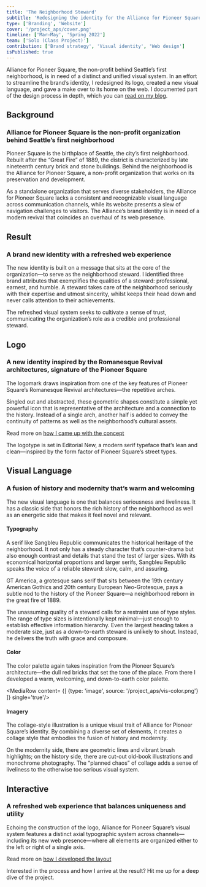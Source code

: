 ```yaml
---
title: 'The Neighborhood Steward'
subtitle: 'Redesigning the identity for the Alliance for Pioneer Square'
type: ['Branding', 'Website']
cover: '/project_aps/cover.png'
timeline: ['Mar–May', 'Spring 2022']
team: ['Solo (Class Project)']
contribution: ['Brand strategy', 'Visual identity', 'Web design']
isPublished: true
---
```


<HeroMock type='image' source='/project_aps/aps-hero.png'/>

Alliance for Pioneer Square, the non-profit behind Seattle’s first neighborhood, is in need of a distinct and unified visual system. In an effort to streamline the brand’s identity, I redesigned its logo, created a new visual language, and gave a make over to its home on the web. I documented part of the design process in depth, which you can [read on my blog](https://charlsyang.com/blog/viscom).

## Background
### Alliance for Pioneer Square is the non-profit organization behind Seattle’s first neighborhood

Pioneer Square is the birthplace of Seattle, the city’s first neighborhood. Rebuilt after the “Great Fire” of 1889, the district is characterized by late nineteenth century brick and stone buildings. Behind the neighborhood is the Alliance for Pioneer Square, a non-profit organization that works on its preservation and development.

As a standalone organization that serves diverse stakeholders, the Alliance for Pioneer Square lacks a consistent and recognizable visual language across communication channels, while its website presents a slew of navigation challenges to visitors. The Alliance’s brand identity is in need of a modern revival that coincides an overhaul of its web presence.

<MediaStack>
<MediaRow content= {[
    {type: 'image', source: '/project_aps/bg-view-1.png'}
]}/>
<MediaRow content= {[
    {type: 'image', source: '/project_aps/bg-view-2.png'},
    {type: 'image', source: '/project_aps/bg-goal.png'}
]}/>
</MediaStack>

## Result
### A brand new identity with a refreshed web experience

The new identity is built on a message that sits at the core of the organization—to serve as the neighborhood steward. I identified three brand attributes that exemplifies the qualities of a steward: professional, earnest, and humble. A steward takes care of the neighborhood seriously with their expertise and utmost sincerity, whilst keeps their head down and never calls attention to their achievements. 

The refreshed visual system seeks to cultivate a sense of trust, communicating the organization’s role as a credible and professional steward.

<MediaStack>
<MediaRow content= {[
    {type: 'image', source: '/project_aps/result-mission.png'},
    {type: 'image', source: '/project_aps/result-positioning.png'}
]}/>
<MediaRow content= {[
    {type: 'image', source: '/project_aps/result-brand-book.png'}
]}/>
<MediaRow content= {[
    {type: 'video', source: '/project_aps/result-web.mp4'}
]}/>
<MediaRow content= {[
    {type: 'image', source: '/project_aps/result-billboard.png'}
]}/>
</MediaStack>


## Logo
### A new identity inspired by the Romanesque Revival architectures, signature of the Pioneer Square

The logomark draws inspiration from one of the key features of Pioneer Square’s Romanesque Revival architectures—the repetitive arches. 

Singled out and abstracted, these geometric shapes constitute a simple yet powerful icon that is representative of the architecture and a connection to the history. Instead of a single arch, another half is added to convey the continuity of patterns as well as the neighborhood’s cultural assets. 

Read more on [how I came up with the concept](https://charlsyang.com/blog/viscom-additional-channels)

<MediaStack>
<MediaRow content= {[
    {type: 'video', source: '/project_aps/logo-inspiration.mp4'}
]}/>
<MediaRow content= {[
    {type: 'image', source: '/project_aps/logo-type-inspo.png'},
    {type: 'image', source: '/project_aps/logo-type.png'}
]}/>
</MediaStack>

The logotype is set in Editorial New, a modern serif typeface that’s lean and clean—inspired by the form factor of Pioneer Square’s street types.

<MediaStack>
<MediaRow content= {[
    {type: 'video', source: '/project_aps/logo-animation.mp4'}
]}/>
<MediaRow content= {[
    {type: 'image', source: '/project_aps/logo-card-1.png'},
    {type: 'image', source: '/project_aps/logo-card-2.png'}
]}/>
<MediaRow content= {[
    {type: 'image', source: '/project_aps/logo-mailer.png'}
]}/>
<MediaRow content= {[
    {type: 'image', source: '/project_aps/logo-ig-profile.png'},
    {type: 'image', source: '/project_aps/logo-ig-post.png'}
]}/>
</MediaStack>


## Visual Language
### A fusion of history and modernity that’s warm and welcoming

The new visual language is one that balances seriousness and liveliness. It has a classic side that honors the rich history of the neighborhood as well as an energetic side that makes it feel novel and relevant.

#### Typography

A serif like Sangbleu Republic communicates the historical heritage of the neighborhood. It not only has a steady character that’s counter-drama but also enough contrast and details that stand the test of larger sizes. With its economical horizontal proportions and larger serifs, Sangbleu Republic speaks the voice of a reliable steward: slow, calm, and assuring.

GT America, a grotesque sans serif that sits between the 19th century American Gothics and 20th century European Neo-Grotesque, pays a subtle nod to the history of the Pioneer Square—a neighborhood reborn in the great fire of 1889.

<MediaStack>
<MediaRow content= {[
    {type: 'image', source: '/project_aps/vis-typeface-1.png'},
    {type: 'image', source: '/project_aps/vis-typeface-2.png'}
]}/>
<MediaRow content= {[
    {type: 'image', source: '/project_aps/vis-type-hierarchy.png'}
]}/>
</MediaStack>

The unassuming quality of a steward calls for a restraint use of type styles. The range of type sizes is intentionally kept minimal—just enough to establish effective information hierarchy. Even the largest heading takes a moderate size, just as a down-to-earth steward is unlikely to shout. Instead, he delivers the truth with grace and composure.

#### Color

The color palette again takes inspiration from the Pioneer Square’s architecture—the dull red bricks that set the tone of the place. From there I developed a warm, welcoming, and down-to-earth color palette.

<MediaRow content= {[
    {type: 'image', source: '/project_aps/vis-color.png'}
]} single='true'/>

#### Imagery

The collage-style illustration is a unique visual trait of Alliance for Pioneer Square’s identity. By combining a diverse set of elements, it creates a collage style that embodies the fusion of history and modernity. 

On the modernity side, there are geometric lines and vibrant brush highlights; on the history side, there are cut-out old-book illustrations and monochrome photography. The “planned chaos” of collage adds a sense of liveliness to the otherwise too serious visual system. 

<MediaStack>
<MediaRow content= {[
    {type: 'image', source: '/project_aps/vis-img-component.png'},
    {type: 'image', source: '/project_aps/vis-img-sample-1.png'}
]}/>
<MediaRow content= {[
    {type: 'image', source: '/project_aps/vis-img-sample-2.png'},
    {type: 'image', source: '/project_aps/vis-img-sample-3.png'},
    {type: 'image', source: '/project_aps/vis-img-sample-4.png'}
]}/>
</MediaStack>


## Interactive
### A refreshed web experience that balances uniqueness and utility

Echoing the construction of the logo, Alliance for Pioneer Square’s visual system features a distinct axial typographic system across channels—including its new web presence—where all elements are organized either to the left or right of a single axis.

Read more on [how I developed the layout](https://charlsyang.com/blog/viscom-grids-and-wireframes)

<MediaStack>
<MediaRow content= {[
    {type: 'image', source: '/project_aps/web-layout.png'}
]}/>
<MediaRow content= {[
    {type: 'image', source: '/project_aps/web-home.png'}
]}/>
<MediaRow content= {[
    {type: 'image', source: '/project_aps/web-mobile-1.png'},
    {type: 'image', source: '/project_aps/web-mobile-2.png'}
]}/>
<MediaRow content= {[
    {type: 'image', source: '/project_aps/web-about.png'}
]}/>
<MediaRow content= {[
    {type: 'image', source: '/project_aps/web-footer.png'},
    {type: 'image', source: '/project_aps/web-card.png'}
]}/>
<MediaRow content= {[
    {type: 'image', source: '/project_aps/web-sections.png'}
]}/>
<MediaRow content= {[
    {type: 'image', source: '/project_aps/web-mock.png'}
]}/>
</MediaStack>

<Contact>Interested in the process and how I arrive at the result? Hit me up for a deep dive of the project.</Contact>

